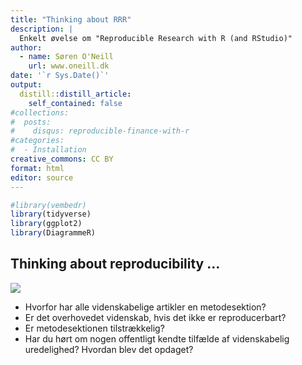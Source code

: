 ```yaml
---
title: "Thinking about RRR"
description: |
  Enkelt øvelse om "Reproducible Research with R (and RStudio)"
author:
  - name: Søren O'Neill
    url: www.oneill.dk
date: '`r Sys.Date()`'
output:
  distill::distill_article:
    self_contained: false
#collections:
#  posts:
#    disqus: reproducible-finance-with-r
#categories:
#  - Installation
creative_commons: CC BY
format: html
editor: source
---
```


```r
#library(vembedr)
library(tidyverse)
library(ggplot2)
library(DiagrammeR)
```

::: {.callout-note collapse="true"}
# Thinking about reproducibility ...

![](gfx/think.png) 

* Hvorfor har alle videnskabelige artikler en metodesektion?
* Er det overhovedet videnskab, hvis det ikke er reproducerbart?
* Er metodesektionen tilstrækkelig?
* Har du hørt om nogen offentligt kendte tilfælde af videnskabelig uredelighed? Hvordan blev det opdaget?

:::




<script src="https://giscus.app/client.js"
        data-repo="sorenoneill/r4phd"
        data-repo-id="R_kgDOJ9etDQ"
        data-category="Announcements"
        data-category-id="DIC_kwDOJ9etDc4CYApF"
        data-mapping="pathname"
        data-strict="0"
        data-reactions-enabled="0"
        data-emit-metadata="0"
        data-input-position="bottom"
        data-theme="cobalt"
        data-lang="en"
        crossorigin="anonymous"
        async>
</script>